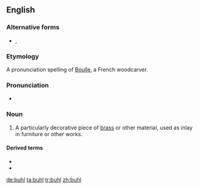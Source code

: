 {{also|Buhl|Bühl}}
==English==
{{wikipedia}}

===Alternative forms===
* {{l|en|boulle}}, {{l|en|boule}}

===Etymology===
A pronunciation spelling of [[w:André Charles Boulle|Boulle]], a French woodcarver.

===Pronunciation===
* {{IPA|/buːl/|lang=en}}

===Noun===
{{en-noun|-|s}}

# {{lb|en|woodworking}} A particularly decorative piece of [[brass]] or other material, used as inlay in furniture or other works.

====Derived terms====
* {{l|en|buhl work}}
* {{l|en|buhlwork}}

[[de:buhl]]
[[ta:buhl]]
[[tr:buhl]]
[[zh:buhl]]
